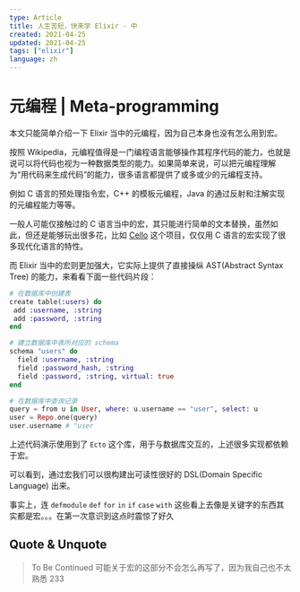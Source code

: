 ```yaml
---
type: Article
title: 人生苦短，快来学 Elixir - 中
created: 2021-04-25
updated: 2021-04-25
tags: ["elixir"]
language: zh
---
```


# 元编程 | Meta-programming

本文只能简单介绍一下 Elixir 当中的元编程，因为自己本身也没有怎么用到宏。

按照 Wikipedia，元编程值得是一门编程语言能够操作其程序代码的能力，也就是说可以将代码也视为一种数据类型的能力。如果简单来说，可以把元编程理解为“用代码来生成代码”的能力，很多语言都提供了或多或少的元编程支持。

例如 C 语言的预处理指令宏，C++ 的模板元编程，Java 的通过反射和注解实现的元编程能力等等。

一般人可能仅接触过的 C 语言当中的宏，其只能进行简单的文本替换，虽然如此，但还是能够玩出很多花，比如 [Cello][0] 这个项目，仅仅用 C 语言的宏实现了很多现代化语言的特性。

而 Elixir 当中的宏则更加强大，它实际上提供了直接操纵 AST(Abstract Syntax Tree) 的能力，来看看下面一些代码片段：

```elixir
# 在数据库中创建表
create table(:users) do
 add :username, :string
 add :password, :string
end

# 建立数据库中表所对应的 schema
schema "users" do
  field :username, :string
  field :password_hash, :string
  field :password, :string, virtual: true
end

# 在数据库中查询记录
query = from u in User, where: u.username == "user", select: u
user = Repo.one(query)
user.username # "user
```

上述代码演示使用到了 `Ecto` 这个库，用于与数据库交互的，上述很多实现都依赖于宏。

可以看到，通过宏我们可以很构建出可读性很好的 DSL(Domain Specific Language) 出来。

事实上，连 `defmodule` `def` `for` `in` `if` `case` `with` 这些看上去像是关键字的东西其实都是宏。。。在第一次意识到这点时震惊了好久

## Quote & Unquote

> To Be Continued
> 可能关于宏的这部分不会怎么再写了，因为我自己也不太熟悉 233

[0]: http://libcello.org/
